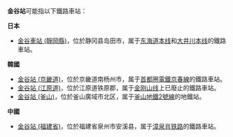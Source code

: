 '''金谷站'''可能指以下鐵路車站：

'''日本'''
*[[金谷車站_(靜岡縣)|金谷車站 (靜岡縣)]]，位於静冈县岛田市，属于[[东海道本线|东海道本线]]和[[大井川本线|大井川本线]]的鐵路車站。

'''韓國'''
*[[金谷站_(京畿道)|金谷站 (京畿道)]]，位於京畿道南杨州市，属于[[首都圈電鐵京春線|首都圈電鐵京春線]]的鐵路車站。
*[[金谷站_(江原道)|金谷站 (江原道)]]，位於江原道铁原郡，属于[[金刚山线|金刚山线]]上已廢止的鐵路車站。
*[[金谷站_(釜山)|金谷站 (釜山)]]，位於釜山廣域市北区，属于[[釜山地鐵2號線|釜山地鐵2號線]]的地鐵站。

'''中國'''
*[[金谷站_(福建省)|金谷站 (福建省)]]，位於福建省泉州市安溪县，属于[[漳泉肖铁路|漳泉肖铁路]]的鐵路車站。

{{disambig|Cat=三字車站名消歧義}}